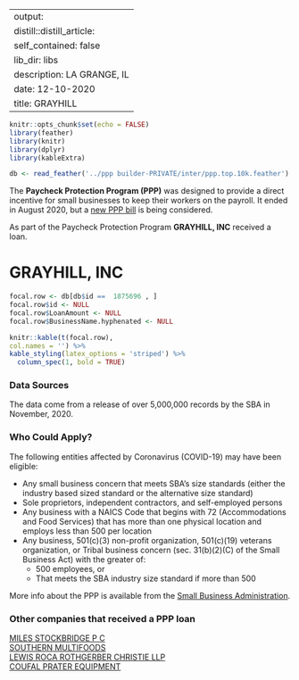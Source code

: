 
---
output:
  distill::distill_article:
    self_contained: false
    lib_dir: libs
description: LA GRANGE, IL 
date: 12-10-2020
title: GRAYHILL 
---




```r
knitr::opts_chunk$set(echo = FALSE)
library(feather)
library(knitr)
library(dplyr)
library(kableExtra)

db <- read_feather('../ppp builder-PRIVATE/inter/ppp.top.10k.feather')

```



The **Paycheck Protection Program (PPP)** was designed to provide a direct incentive for small businesses to keep their workers on the payroll. It ended in August 2020, but a [new PPP bill](https://thehill.com/policy/finance/529092-bipartisan-support-for-new-ppp-loans-gains-momentum-in-congress) is being considered.

As part of the Paycheck Protection Program **GRAYHILL, INC** received a loan.


# GRAYHILL, INC 

```r
focal.row <- db[db$id ==  1875696 , ]
focal.row$id <- NULL
focal.row$LoanAmount <- NULL
focal.row$BusinessName.hyphenated <- NULL

knitr::kable(t(focal.row), 
col.names = '') %>%
kable_styling(latex_options = 'striped') %>%
  column_spec(1, bold = TRUE)


```

### Data Sources

The data come from a release of over 5,000,000 records by the SBA in November, 2020.


### Who Could Apply?

The following entities affected by Coronavirus (COVID-19) may have been eligible:

+ Any small business concern that meets SBA’s size standards (either the industry based sized standard or the alternative size standard)
+ Sole proprietors, independent contractors, and self-employed persons
+ Any business with a NAICS Code that begins with 72 (Accommodations and Food Services) that has more than one physical location and employs less than 500 per location
+ Any business, 501(c)(3) non-profit organization, 501(c)(19) veterans organization, or Tribal business concern (sec. 31(b)(2)(C) of the Small Business Act) with the greater of:
  + 500 employees, or 
  + That meets the SBA industry size standard if more than 500


More info about the PPP is available from the [Small Business Administration](https://www.sba.gov/funding-programs/loans/coronavirus-relief-options/paycheck-protection-program).

 
### Other companies that received a PPP loan 
   
 [MILES STOCKBRIDGE P C](/Paycheck-Protection-Program/3151176-MILES-STOCKBRIDGE-P-C) <br> [SOUTHERN MULTIFOODS](/Paycheck-Protection-Program/4311350-SOUTHERN-MULTIFOODS) <br> [LEWIS ROCA ROTHGERBER CHRISTIE LLP](/Paycheck-Protection-Program/2773814-LEWIS-ROCA-ROTHGERBER-CHRISTIE-LLP) <br> [COUFAL PRATER EQUIPMENT](/Paycheck-Protection-Program/1069628-COUFAL-PRATER-EQUIPMENT) <br>